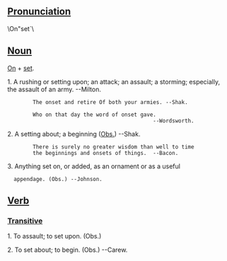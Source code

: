==[[Pronunciation]]==
\On"set`\

==[[Noun]]==
[[On]] + [[set]].

1. A rushing or setting upon; an attack; an assault; a storming;   especially, the assault of an army. --Milton.

         The onset and retire Of both your armies. --Shak.

         Who on that day the word of onset gave.
                                               --Wordsworth.

2. A setting about; a beginning  ([[Obs.]]) --Shak.

         There is surely no greater wisdom than well to time
         the beginnings and onsets of things.  --Bacon.

3. Anything set on, or added, as an ornament or as a useful
   appendage. (Obs.) --Johnson.

==[[Verb]]==
===[[Transitive]]===

1. To assault; to set upon. (Obs.)

2. To set about; to begin. (Obs.) --Carew.
